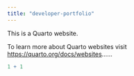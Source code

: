 ---
title: "developer-portfolio"
---

This is a Quarto website.

To learn more about Quarto websites visit <https://quarto.org/docs/websites>......

```{r}
1 + 1
```
